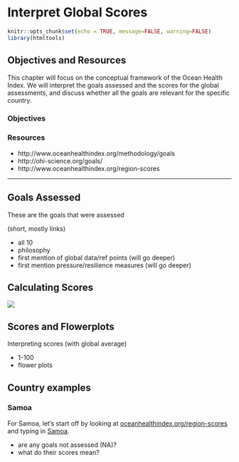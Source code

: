 # Interpret Global Scores {#interpret} 

```r
knitr::opts_chunk$set(echo = TRUE, message=FALSE, warning=FALSE)
library(htmltools)
```

## Objectives and Resources

This chapter will focus on the conceptual framework of the Ocean Health Index. We will interpret the goals assessed and the scores for the global assessments, and discuss whether all the goals are relevant for the specific country. 

### Objectives

### Resources 

- http://www.oceanhealthindex.org/methodology/goals
- http://ohi-science.org/goals/
- http://www.oceanhealthindex.org/region-scores

----

## Goals Assessed

These are the goals that were assessed

(short, mostly links)

- all 10 
- philosophy
- first mention of global data/ref points (will go deeper)
- first mention pressure/resilience measures (will go deeper)

## Calculating Scores

<!---https://docs.google.com/presentation/d/1CVK8HRDubFU4UEduBK5q6JJebhbyVjB6SpTpjZI6q6Y/edit#slide=id.g215a57b666_0_490--->
![](images/ohi-process-gslides.png)


## Scores and Flowerplots

Interpreting scores (with global average) 

- 1-100
- flower plots

## Country examples

### Samoa

For Samoa, let's start off by looking at [oceanhealthindex.org/region-scores](http://www.oceanhealthindex.org/region-scores) and typing in [Samoa](http://www.oceanhealthindex.org/region-scores/scores/samoa).

- are any goals not assessed (NA)?
- what do their scores mean?


